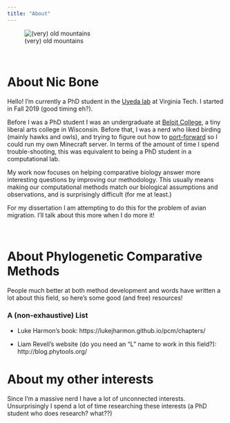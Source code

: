 ```yaml
---
title: "About"
---
```


![(very) old mountains](smiley.jpg)

<br>

# About Nic Bone

Hello! I'm currently a PhD student in the [Uyeda lab](https://www.uyedalab.com/people.html) at Virginia Tech. I started in Fall 2019 (good timing eh?).

Before I was a PhD student I was an undergraduate at [Beloit College](https://en.wikipedia.org/wiki/Beloit_College), a tiny liberal arts college in Wisconsin. Before that, I was a nerd who liked birding (mainly hawks and owls), and trying to figure out how to [port-forward](https://en.wikipedia.org/wiki/Port_forwarding) so I could run my own Minecraft server. In terms of the amount of time I spend trouble-shooting, this was equivalent to being a PhD student in a computational lab.

My work now focuses on helping comparative biology answer more interesting questions by improving our methodology. This usually means making our computational methods match our biological assumptions and observations, and is surprisingly difficult (for me at least.)

For my dissertation I am attempting to do this for the problem of avian migration. I'll talk about this more when I do more it! 

<br>

# About Phylogenetic Comparative Methods 

People much better at both method development and words have written a lot about this field, so here's some good (and free) resources! 

### A (non-exhaustive) List 

* Luke Harmon's book: https://lukejharmon.github.io/pcm/chapters/

* Liam Revell's website (do you need an "L" name to work in this field?):
http://blog.phytools.org/





# About my other interests 

Since I'm a massive nerd I have a lot of unconnected interests. Unsurprisingly I spend a lot of time researching these interests (a PhD student who does research? what??)



